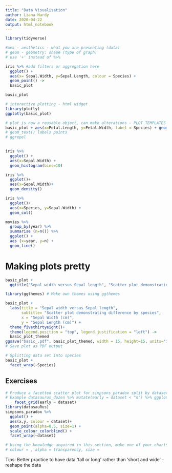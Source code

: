 ```yaml
---
title: "Data Visualisation"
author: Liana Hardy
date: 2020-04-22
output: html_notebook
---
```


```r
library(tidyverse)

#aes - aesthetics - what you are presenting (data)
# geom - geometry: shape (type of graph)
# use '+' instead of %>% 

iris %>% #add filters or aggregation here
  ggplot() + 
  aes(x= Sepal.Width, y=Sepal.Length, colour = Species) +
  geom_point() -> 
  basic_plot

basic_plot

# interactive plotting - html widget
library(plotly)
ggplotly(basic_plot)

# plot is now a reusable object, can make alterations - PLOT TEMPLATES
basic_plot + aes(x=Petal.Length, y=Petal.Width, label = Species) + geom_text()
# geom_text() labels points
# ggrepel
  
```

```r
iris %>% 
  ggplot() + 
  aes(x=Sepal.Width) +
  geom_histogram(bins=10)

```

```r

iris %>% 
  ggplot()+
  aes(x=Sepal.Width)+
  geom_density()

```

```r
iris %>% 
  ggplot()+
  aes(x=Species, y=Sepal.Width) +
  geom_col()
```

```r
movies %>% 
  group_by(year) %>% 
  summarise (n=n()) %>% 
  ggplot() +
  aes (x=year, y=n) +
  geom_line()
```

# Making plots pretty

```r
basic_plot +
  ggtitle("Sepal width versus Sepal length", "Scatter plot demonstrating difference by species")
```
```r
library(ggthemes) # Make own themes using ggthemes

basic_plot +
  labs(title = "Sepal width versus Sepal length",
       subtitle= "Scatter plot demonstrating difference by species",
       x = "Sepal Width (cm)",
       y = "Sepal Length (cm)") +
  theme_fivethirtyeight()+
  theme(legend.position = "top", legend.justification = "left") ->
  basic_plot_themed
ggsave("basic_.pdf", basic_plot_themed, width = 15, height=15, units="in", dpi=300)
# Save plot as PDF output
```


```r
# Splitting data set into species
basic_plot +
  facet_wrap(~Species)
```

## Exercises
```r
# Produce a facetted scatter plot for simpsons_paradox split by dataset
# Example datasaurus_dozen %>% mutate(early = dataset < "n") %>% ggplot(aes(x, y)) + geom_point() + 
    facet_grid(early ~ dataset)
library(datasauRus)
simpsons_paradox %>%
  ggplot() +
  aes(x,y, colour = dataset)+
  geom_point(alpha=0.5, size=1) +
  scale_colour_colorblind() +
  facet_wrap(~dataset) 

# Using the knowledge acquired in this section, make one of your charts look good
# colour = , alpha = transparency, size =

```

Tips: Better practice to have data 'tall or long' rather than 'short and wide' - reshape the data
